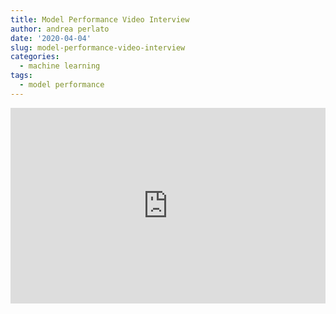 ```yaml
---
title: Model Performance Video Interview
author: andrea perlato
date: '2020-04-04'
slug: model-performance-video-interview
categories:
  - machine learning
tags:
  - model performance
---
```

<style>
body {
text-align: justify}
.rwd-video {
    height: 0;
    overflow: hidden;
    padding-bottom: 56.25%;
    padding-top: 30px;
    position: relative;
}
.rwd-video iframe,
.rwd-video object,
.rwd-video embed {
    height: 100%;
    left: 0;
    position: absolute;
    top: 0;
    width: 100%;
}
</style>

<div class="rwd-video">
<iframe width="560" height="315" src="https://www.youtube.com/embed/zGIawVvaJHM" frameborder="0" allow="accelerometer; autoplay; encrypted-media; gyroscope; picture-in-picture" allowfullscreen></iframe></div>
